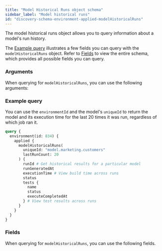 ```yaml
---
title: "Model Historical Runs object schema"
sidebar_label: "Model historical runs"
id: "discovery-schema-environment-applied-modelHistoricalRuns"
---
```



The model historical runs object allows you to query information about a model's run history. 

The [Example query](#example-query) illustrates a few fields you can query with the `modelHistoricalRuns` object. Refer to [Fields](#fields) to view the entire schema, which provides all possible fields you can query.

### Arguments

When querying for `modelHistoricalRuns`, you can use the following arguments:

<NodeArgsTable parent="AppliedState" name="modelHistoricalRuns" />

### Example query

You can use the `environmentId` and the model's `uniqueId` to return the model and its execution time for the last 20 times it was run, regardless of which job ran it.

```graphql
query {
  environment(id: 834) {
    applied {
      modelHistoricalRuns(
        uniqueId: "model.marketing.customers"
        lastRunCount: 20
      ) {
        runId # Get historical results for a particular model
        runGeneratedAt
        executionTime # View build time across runs
        status
        tests {
          name
          status
          executeCompletedAt
        } # View test results across runs
      }
    }
  }
}
```

### Fields

When querying for `modelHistoricalRuns`, you can use the following fields.

<SchemaTable nodeName="ModelNode" />
